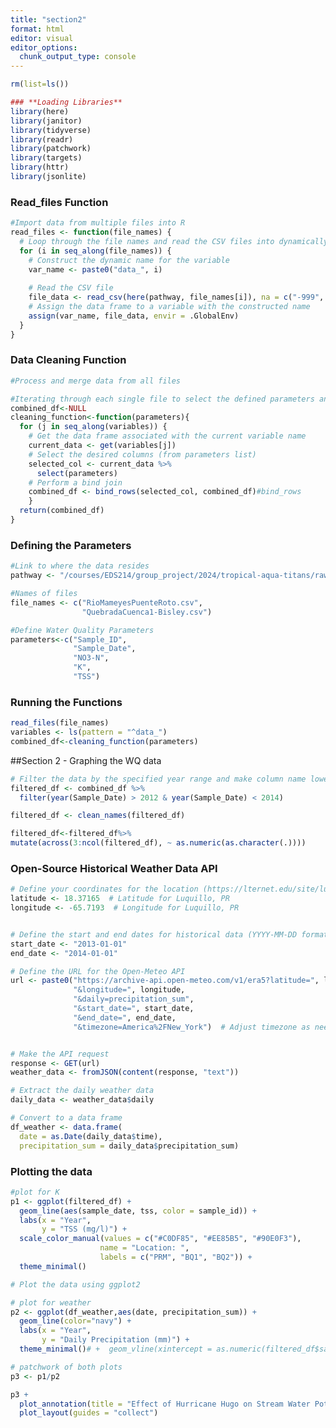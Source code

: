 ```yaml
---
title: "section2"
format: html
editor: visual
editor_options: 
  chunk_output_type: console
---
```


```r
rm(list=ls())
```

```r
### **Loading Libraries**
library(here)
library(janitor)
library(tidyverse)
library(readr)
library(patchwork)
library(targets)
library(httr)
library(jsonlite)
```

### **Read_files Function**

```r
#Import data from multiple files into R
read_files <- function(file_names) {
  # Loop through the file names and read the CSV files into dynamically named variables
  for (i in seq_along(file_names)) {
    # Construct the dynamic name for the variable
    var_name <- paste0("data_", i)
    
    # Read the CSV file
    file_data <- read_csv(here(pathway, file_names[i]), na = c("-999", ""))
    # Assign the data frame to a variable with the constructed name
    assign(var_name, file_data, envir = .GlobalEnv)
  }
}
```

### **Data Cleaning Function**

```r
#Process and merge data from all files

#Iterating through each single file to select the defined parameters and join all files
combined_df<-NULL
cleaning_function<-function(parameters){
  for (j in seq_along(variables)) {
    # Get the data frame associated with the current variable name
    current_data <- get(variables[j])
    # Select the desired columns (from parameters list)
    selected_col <- current_data %>% 
      select(parameters)
    # Perform a bind join 
    combined_df <- bind_rows(selected_col, combined_df)#bind_rows
    }
  return(combined_df)
}
```

### **Defining the Parameters**

```r
#Link to where the data resides
pathway <- "/courses/EDS214/group_project/2024/tropical-aqua-titans/raw_data"

#Names of files
file_names <- c("RioMameyesPuenteRoto.csv", 
                "QuebradaCuenca1-Bisley.csv")

#Define Water Quality Parameters
parameters<-c("Sample_ID",
              "Sample_Date",
              "NO3-N",
              "K",
              "TSS")
```

### **Running the Functions**

```r
read_files(file_names)
variables <- ls(pattern = "^data_")
combined_df<-cleaning_function(parameters)
```

##Section 2 - Graphing the WQ data

```r
# Filter the data by the specified year range and make column name lower case
filtered_df <- combined_df %>%
  filter(year(Sample_Date) > 2012 & year(Sample_Date) < 2014)

filtered_df <- clean_names(filtered_df)

filtered_df<-filtered_df%>%
mutate(across(3:ncol(filtered_df), ~ as.numeric(as.character(.))))
```

### Open-Source Historical Weather Data API 
```r
# Define your coordinates for the location (https://lternet.edu/site/luquillo-lter/)
latitude <- 18.37165  # Latitude for Luquillo, PR
longitude <- -65.7193  # Longitude for Luquillo, PR


# Define the start and end dates for historical data (YYYY-MM-DD format)
start_date <- "2013-01-01" 
end_date <- "2014-01-01"    

# Define the URL for the Open-Meteo API
url <- paste0("https://archive-api.open-meteo.com/v1/era5?latitude=", latitude,
              "&longitude=", longitude,
              "&daily=precipitation_sum",
              "&start_date=", start_date,
              "&end_date=", end_date,
              "&timezone=America%2FNew_York")  # Adjust timezone as needed


# Make the API request
response <- GET(url)
weather_data <- fromJSON(content(response, "text"))

# Extract the daily weather data
daily_data <- weather_data$daily

# Convert to a data frame
df_weather <- data.frame(
  date = as.Date(daily_data$time),
  precipitation_sum = daily_data$precipitation_sum)
```



### **Plotting the data**

```r
#plot for K
p1 <- ggplot(filtered_df) +
  geom_line(aes(sample_date, tss, color = sample_id)) +
  labs(x = "Year",
       y = "TSS (mg/l)") +
  scale_color_manual(values = c("#C0DF85", "#EE85B5", "#90E0F3"),
                    name = "Location: ",
                    labels = c("PRM", "BQ1", "BQ2")) +
  theme_minimal()

# Plot the data using ggplot2

# plot for weather
p2 <- ggplot(df_weather,aes(date, precipitation_sum)) +
  geom_line(color="navy") +
  labs(x = "Year",
       y = "Daily Precipitation (mm)") +
  theme_minimal()# +  geom_vline(xintercept = as.numeric(filtered_df$sample_date[39]), linetype = "dashed") 

# patchwork of both plots
p3 <- p1/p2

p3 +
  plot_annotation(title = "Effect of Hurricane Hugo on Stream Water Potassium and Nitrate\n in the Luquillo Mountains") + theme(plot.title=element_text(hjust=0.5)) +
  plot_layout(guides = "collect")
```
